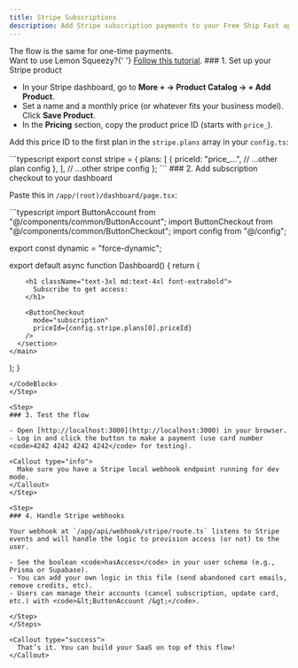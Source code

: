 ```yaml
---
title: Stripe Subscriptions
description: Add Stripe subscription payments to your Free Ship Fast app.
---
```



<Callout type='info'>
	The flow is the same for one-time payments.
	<br />
	Want to use Lemon Squeezy?{' '}
	<a href='/docs/tutorials/lemon-squeezy'>Follow this tutorial</a>.
</Callout>

<Steps>
<Step>
### 1. Set up your Stripe product

- In your Stripe dashboard, go to <b>More + → Product Catalog → + Add Product</b>.
- Set a name and a monthly price (or whatever fits your business model). Click <b>Save Product</b>.
- In the <b>Pricing</b> section, copy the product price ID (starts with <code>price\_</code>).

Add this price ID to the first plan in the <code>stripe.plans</code> array in your <code>config.ts</code>:

<CodeBlock title="config.ts" lang="typescript">
```typescript
export const stripe = {
  plans: [
    {
      priceId: "price_...",
      // ...other plan config
    },
  ],
  // ...other stripe config
};
```
</CodeBlock>
</Step>

<Step>
### 2. Add subscription checkout to your dashboard

Paste this in `/app/(root)/dashboard/page.tsx`:

<CodeBlock title="/app/(root)/dashboard/page.tsx" lang="typescript">
```typescript
import ButtonAccount from "@/components/common/ButtonAccount";
import ButtonCheckout from "@/components/common/ButtonCheckout";
import config from "@/config";

export const dynamic = "force-dynamic";

export default async function Dashboard() {
  return (
    <main className="min-h-screen p-8 pb-24">
      <section className="max-w-xl mx-auto space-y-8">
        <ButtonAccount />

        <h1 className="text-3xl md:text-4xl font-extrabold">
          Subscribe to get access:
        </h1>

        <ButtonCheckout
          mode="subscription"
          priceId={config.stripe.plans[0].priceId}
        />
      </section>
    </main>

);
}

```
</CodeBlock>
</Step>

<Step>
### 3. Test the flow

- Open [http://localhost:3000](http://localhost:3000) in your browser.
- Log in and click the button to make a payment (use card number <code>4242 4242 4242 4242</code> for testing).

<Callout type="info">
  Make sure you have a Stripe local webhook endpoint running for dev mode.
</Callout>
</Step>

<Step>
### 4. Handle Stripe webhooks

Your webhook at `/app/api/webhook/stripe/route.ts` listens to Stripe events and will handle the logic to provision access (or not) to the user.

- See the boolean <code>hasAccess</code> in your user schema (e.g., Prisma or Supabase).
- You can add your own logic in this file (send abandoned cart emails, remove credits, etc).
- Users can manage their accounts (cancel subscription, update card, etc.) with <code>&lt;ButtonAccount /&gt;</code>.

</Step>
</Steps>

<Callout type="success">
  That’s it. You can build your SaaS on top of this flow!
</Callout>